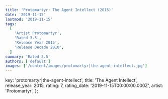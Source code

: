 ```yaml
---
title: 'Protomartyr: The Agent Intellect (2015)'
date: '2019-11-15'
lastmod: '2019-11-15'
tags:
  [
    'Artist Protomartyr',
    'Rated 3.5',
    'Release Year 2015',
    'Release Decade 2010',
  ]
summary: 'Rated 3.5'
authors: ['default']
images: ['/content/images/protomartyr|the-agent-intellect.jpg']
---
```


  key: 'protomartyr|the-agent-intellect',
  title: 'The Agent Intellect',
  release_year: 2015,
  rating: 7,
  rating_date: '2019-11-15T00:00:00.000Z',
  artist: 'Protomartyr',
};

<MusicRating data={data} />
